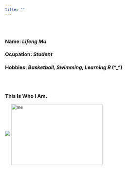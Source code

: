```yaml
---
title: ""
---
```

<br/><br/>

### __Name:__ *Lifeng Mu*
### __Ocupation:__ *Student*
### __Hobbies:__  *Basketball, Swimming, Learning R* (^_^)

<br/><br/>

### This Is Who I Am. 

![](me4.jpg)
<img src="./me3.jpg" width = "300" height = "200" alt="me" align=center />

